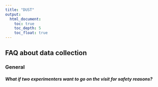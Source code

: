 ```yaml
---
title: "DUST"
output:
  html_document:
    toc: true
    toc_depth: 5
    toc_float: true
---
```


## FAQ about data collection

### General

##### What if two experimenters want to go on the visit for safety reasons?  
<!-- - The protocol and funding model was designed for one experimenter to complete a visit. However, if the site investigator can afford and organize having two experimenters on a visit, two people may go. -->
<!-- - Both experimenters should go to the family's home and be present during consenting. -->
<!-- - The second experimenter should wait outside the home (in the car, coffee shop, library, etc.) while the primary experimenter records the 1-hour natural interaction. -->
<!-- - A second person in the home can distract the child, obstruct movement, block off access to a space or room, or affect the naturalness of the interaction. Therefore, visits with another experimenter in the home during that time will not pass quality assurance. -->
<!-- - After the 1-hour interaction, the second experimenter can return to the home to assist in the rest of the visit. -->

<!-- ##### What if father/partner/aunt/nanny/etc. is there?   -->
<!-- - Usually mom says other person is going to leave.   -->
<!-- - If mom doesn’t appear to send them out, then say: <say>We just want to double check that you’re ok with being alone with the child for the first 90 minutes of this visit. As we mentioned earlier, we just want you and your child at home. Let us know when you're ready for it to just be you and your child. If they needs more time to leave, we could start with questionnaires. </say> -->
<!-- - If other person needs to be in another room in the home, we want to make sure they will not interrupt the mom and child or interact with them. -->

<!-- ##### What if child is sleeping when I get there? -->
<!-- - Do the questionnaire first.  -->
<!-- - Start one-hour natural play recording as soon as child wakes.  -->
<!-- - It is alright to stop questionnaire and then resume later after recording interactions. -->

<!-- ##### Where is the best place to put my equipment and personal items before we start? -->
<!-- - The child should not have access to anything the experimenter brings into the home. That is not something they would typically access in their daily life and they cannot play with it during the one-hour natural play or have it take up space in their home environment during the house walkthrough. The session will fail quality assurance if these items are left out. -->
<!-- - Optimally, you should put anything you bring into the home in a closet or somewhere with a door. Otherwise, tucked in a corner or behind furniture where the child cannot access it is okay. -->
<!-- - Placing those items on a counter, table, or somewhere the mom or child might use during the one-hour natural play is not advised. -->
<!-- - If at any point during the one-hour natural play the mom or child tries to interact with those outside items, please move them to a more hidden spot and advise the mom to leave them alone. -->

<!-- ##### At any point during the visit, what if there are technical issues with the video camera? -->
<!-- - If the camera won't turn on or record: -->
<!--   + Check that the SD card is inserted correctly and there is enough storage to record. -->
<!--   + Check that the battery is charged (replace with backup). -->
<!--   + Try turning the camera off and on using the Power button on the side of the camera. -->
<!-- - If the record stops because of full storage, you can delete old recordings to free up space. -->

<!-- - If the battery runs out or recording stops during the **house walkthrough, structured play, or questionnaires**, replace the battery and resume recording. Upload all of the recordings to Databrary. -->
<!-- - If the battery runs out or recording stops during the **one-hour natural play**, replace the battery or free up storage space and start the 1 hour over. (Ensure you will have enough battery power to record the rest of the home visit.) If the mom does not have enough time to start over, then reschedule the visit for another time (pay the mom for both sessions). -->

<!-- - If a technical issue keeps you from starting or completing the session (e.g., battery runs out and backup was forgotten, camera completely malfunctions), reschedule the visit for another time (pay the mom for both sessions). -->

<!-- #### What should we do if our equipment is broken or missing? -->
<!-- Contact the PLAY team for assistance. -->

<!-- ##### What happens if I need to reschedule a visit while I'm on a home visit -->
<!-- - Try to reschedule for within the next 1-2 days if possible. -->
<!-- - Make sure the child still will be within the age window (within 1 month of 12, 18, or 24 months) on the new test date. -->
<!-- - The Test Date on Databrary should be the date the 1-hour natural play was done (so update it if needed). Keep the same subject number. -->
<!-- - Give the mother participant payment in full amount on both visits. -->

<!-- ##### What if mom offers you food or drink or anything else? -->
<!-- -	Always decline.  -->
<!-- - Bring your own water. -->

<!-- ##### What if I need to go to the bathroom during the visit?  -->
<!-- -	Do not. Plan your bathroom breaks around the visit (it will be approx 2.5 hrs long). -->
<!-- -	If it is an emergency, ask very politely to go in between the different portions of the visit.  -->

<!-- ##### What if mom asks you to stay with her child to get the mail, go outside, bathroom, etc.? -->
<!-- -	Say: <say>For legal reasons, I cannot assume responsibility for your child.</say> -->

<!-- ##### What if mom ends the session early and you didn’t finish everything? -->
<!-- -	The mom can decide to stop at any point and still receive participant payment. Please respect her wishes. -->
<!-- - Try to finish the one-hour natural play. Do your best to record the house walkthrough if you can (especially main living space and child’s room or sleeping area, clothes, toys, etc.) -->
<!-- -	If you are unable to complete the questionnaires, you can set up a time to do so on a recorded video chat. (See directions below for how to record a video chat session). -->

<!-- ##### At any point during the visit, what if the experimenter feels unsafe or uncomfortable? -->
<!--  - Experimenter’s safety should be considered above the completion of the home visit.    -->
<!--  - Explain to mom that you are feeling unwell and cannot complete the visit. Remember to be apologetic and professional while doing so (For example, <say> I’m not feeling great right now. I’m so sorry but I don’t think that I will be able to finish the rest of the visit. I’m really sorry for the inconvenience. </say>)    -->
<!-- - If mom has already signed the study permission form, experimenter should still provide subject payment (if possible) before leaving. (For example, <say> Again, I’m really sorry about this. We will definitely still pay you for this visit though. Can you please sign this form?</say>)    -->
<!-- - Experimenter should make a note of what happened in the post-visit notes.    -->

<!-- ##### At any point during the visit, what if the experimenter feels concerned for the safety of the participants? -->
<!-- - Experimenters should follow the mandated reporting guidelines provided by their state and institution.    -->


<!-- ### One-hour natural play -->

<!-- ##### What if the mom wants to go outside? -->
<!-- Say <say>You can go anywhere inside your home. We ask that you not go outside. Not every family will have an outside space or the weather may not be good that day. We want to try to keep things consistent for everyone.</say> -->

<!-- -We consider yards, stoops, common hallways, porches, balconies, and decks to be outside spaces. -->
<!-- -We consider fully enclosed (roof and all sides) sunrooms, indoor pool rooms (e.g., Florida rooms), lanai, 3-season rooms, etc. to be "inside." -->
<!-- -However, if they have to leave the main home to get to the space, it doesn't count as "inside." -->
<!-- -Unfinished garages count as outside. Finished/converted garages with carpet or play mats count as "inside" if you can get to it from the main house without going outside. -->

<!-- ##### What if the child (or mom with child) goes outside? -->
<!-- - Continue recording the entryway from inside the home and wait for them to come back. -->
<!-- - If they have been outside for longer than 30 seconds or the mom is not redirecting child inside, remind the mom that we want them to stay inside the home for the one-hour natural play. -->

<!-- ##### What should I do if the mom or child plays with the equipment or experimenter's items? -->
<!-- - These outside items should have been placed in a closet or hidden away corner before starting. -->
<!-- - If they were left out, please move them to a place out of view and inaccessible to the child and advise the mom to leave them alone. -->
<!-- - It's okay to stop their activity to move the items. If the child plays with the equipment more than a few times, this will result in the visit failing quality assurance. -->

<!-- ##### What if child falls asleep in middle of hour of recording? -->
<!-- -	If child is noticeably sleepy: <say>It’s okay if he/she needs to take a nap. We can just complete the questionnaires now and see if he wakes up afterwards to do the one-hour natural recording. If not, can we reschedule our visit?”</say> -->
<!-- -	You will need a full, uninterrupted one-hour recording of natural play. So start the recording over when the child is awake. -->
<!-- - If the child falls asleep in the last 5 mins, record the mom putting the child to sleep for the rest of the 1 hour video. -->

<!-- ##### What if mom interacts with you? -->
<!-- -	Respond with very short but polite sentences. -->
<!-- - If it continues, quickly and quietly remind mom that you want them to go about their day as if you’re not there. -->

<!-- ##### What if mom is talking about or to me? -->
<!-- -	Ignore it at first. If it continues, quickly and quietly remind mom that you want them to go about their day as if you’re not there. -->

<!-- ##### What if the child keeps trying to interact with me? -->
<!-- -	Don’t look directly at the child. Look at them through video recording screen. -->
<!-- -	Children will usually try to do this during the first 5-10 mins of your visit. Do not interact with them.  -->
<!-- -	If child tries to hand you something, stay still and do not take it. If child is looking at you, do not move. You may need to stay still and record from a distance to show them you aren't fun or interesting or responding to them. -->
<!-- - Try to put space between you and child. Moving onto the child's level to record them may entice them to interact. -->
<!-- - Do not laugh, smile, or acknowledge what the child or mom is doing. -->
<!-- -	Be sure to make notes in Clean Up about child interaction. -->

<!-- ##### What if doorbell rings for the dog walker, delivery, etc.? -->
<!-- -	Do not record the person coming. Try to record child and mom from a discrete angle. If unable to do so without also capturing the other person, record the floor during that time so we can account for that time. -->
<!-- -	If mom asks to stop recording, ask to just record the floor or go to a different room so we have a continuous recording and account for how long that disruption occurred. -->

<!-- ##### What if mom goes to the bathroom? -->
<!-- -	The mom will usually take child in with her. Keep the camera recording from the outside. Record the closed door, or the floor (if the door isn’t completely closed). It is important to keep the camera running so we know how long they were in there. -->
<!-- -	If mom asks you to watch child: <say>We are not allowed to watch him/her for you, but you can take him/her into the bathroom with you.</say> -->

<!-- ##### What if the mom feeds the child during the one-hour natural play?   -->
<!-- - That’s fine, just continue recording.  -->
<!-- - No need to add time, i.e., record more than one hour.  -->

<!-- ##### What if the mom breastfeeds? -->
<!-- -	If mom just starts doing it: Record from a discrete angle (from the mom’s back) so you know where the child and mom are and roughly what they are doing. -->
<!-- -	If mom asks “Is it okay to breastfeed [CHILD]?”, say <say>Sure, is it ok to keep recording from behind you, at a distance, or I can point the camera another way?</say> -->

<!-- <div class="videobuttons"> -->
<!-- <img src="img/icon-video.png" width="25"> -->
<!-- <button size="xs" type="button" data-toggle="collapse" data-target="#faq-breastfeeding-1"> -->
<!-- Example 1 -->
<!-- </button> -->
<!-- </div> -->
<!-- <div id="faq-breastfeeding-1" class="collapse" aria-expanded="false" style="height: 0px;"> -->
<!-- <video width="100%" controls="" preload="none"> -->
<!-- <source src="https://nyu.databrary.org/volume/876/slot/35422/edit?asset=219707" type="video/mp4"> Your browser does not support html5 video. -->
<!-- </video> -->
<!-- </div> -->
<!-- &emsp; -->
<!-- <div class="videobuttons"> -->
<!-- <img src="img/icon-video.png" width="25"> -->
<!-- <button size="xs" type="button" data-toggle="collapse" data-target="#faq-breastfeeding-2"> -->
<!-- Example 2 -->
<!-- </button> -->
<!-- </div> -->
<!-- <div id="faq-breastfeeding-2" class="collapse" aria-expanded="false" style="height: 0px;"> -->
<!-- <video width="100%" controls="" preload="none"> -->
<!-- <source src="https://nyu.databrary.org/volume/876/slot/35422/edit?asset=219703" type="video/mp4"> Your browser does not support html5 video. -->
<!-- </video> -->
<!-- </div> -->

<!-- ##### What if child gets naked or gets a diaper change? -->
<!-- -	If mom does not request to point the camera elsewhere, continue recording, shifting position if necessary to record the face and hands, avoid getting a direct shot of the child's pelvic area. -->
<!-- -	If mom asks “Is it ok if I change [CHILD]?”, say <say>Is it ok if I record from behind you, to get their face?</say> -->
<!-- -	If mom says stop recording, <say> I'll turn my camera away to look at the floor. We just want to know how long you're changing for and I'll keep recording.</say> -->
<!-- - Turn your camera away but continue recording to capture the language and so we know how long the event lasted. -->

<!-- <div class="videobuttons"> -->
<!-- <img src="img/icon-video.png" width="25"> -->
<!-- <button size="xs" type="button" data-toggle="collapse" data-target="#faq-diaper"> -->
<!-- Example -->
<!-- </button> -->
<!-- </div> -->
<!-- <div id="faq-diaper" class="collapse" aria-expanded="false" style="height: 0px;"> -->
<!-- <video width="100%" controls="" preload="none"> -->
<!-- <source src="https://nyu.databrary.org/volume/876/slot/35422/edit?asset=219699" type="video/mp4"> Your browser does not support html5 video. -->
<!-- </video> -->
<!-- </div> -->

<!-- ##### At any point, if mom asks “Do you mind not recording this?” -->
<!-- - Say <say>Is it ok that I point camera somewhere else and continue recording?</say>   -->
<!-- - Make sure mom sees you are doing this. That way we can account for the amount of time and language is being recorded. -->
<!-- - If mom says no, then turn off camera and resume recording when it's okay. The session won't pass quality assurance. -->
<!-- - If it's only been a few minutes into the 1-hour natural play, try to restart a new hour or reschedule for another full hour. -->

<!-- ##### The video of the natural play session is split into multiple files. What should I do? -->
<!-- -	Label each recording as <b>PLAY\_SITE\_###\_NaturalPlay\_part1</b> and <b>PLAY\_SITE\_###\_NaturalPlay\_part2</b> -->
<!-- - Contact the PLAY team to troubleshoot a solution to the issue -->

<!-- ### Five-minute Structured Play -->

<!-- ##### What if child doesn’t want to play but stays on the mat? -->
<!-- -	Continue recording for 5 minutes. -->

<!-- ##### What if child wants to play with the toys but moves off the mat? -->
<!-- -	Follow the child and record for 5 minutes. -->

<!-- ##### What if child doesn’t want to play with the toys _and_ moves off the mat? -->
<!-- -	Follow the child and record for 5 minutes. -->

<!-- ##### What if mom doesn’t want child to play with these toys?  -->
<!-- -	Reassure mom that we wash and sanitize the toys before each visit. If mom is still uncomfortable with child playing with the toys, move onto next part of study. -->


<!-- ### Questionnaires -->

<!-- ##### What if the father/partner/aunt/nanny/etc. is present during the questionnaires portion? -->
<!-- - It is ok if the other person is at home. However, we don't want them to answer or comment during the questionnaires. They can interact with the child or be elsewhere in the home. -->
<!-- - Say: <say>For this part we are going to ask some questions just to [CHILD'S] mom. For consistency, since sometimes other individuals aren't present or part of the family, we want just the mother to answer the questions.</say> -->
<!-- - If someone else gives input during the questionnaire (e.g., dad offers onset date for a milestone, gives different answer on Rothbart form), the mom has to corroborate that answer. Only write an answer when the mom agrees. -->

<!-- ##### What if mom refuses to complete a question or section of the questionnaire? -->
<!-- -	Move onto next question or part of the questionnaire. Mark refusals where you are able and make a note in the post-visit notes. -->

<!-- ##### What if the mom or child is bilingual and the experimenter does not speak Spanish? -->
<!-- Contact the PLAY team well in advance of the visit. Go on the visit, and arrange a time to complete the Spanish vocabulary questions separately. -->

<!-- ##### What to do if experimenter is unable to complete all the questionnaires during the home visit? -->
<!-- -	If the experimenter is unable to go over all the questionnaires during the visit (because the mother does not have time, the child is irritable and  mother asks  to finish, or there is another reason why you cannot continue) schedule a video call to complete remotely. The Databrary form MUST be completed in the home at the end of the visit. -->
<!-- - Guidelines for completing the questionnaires on a video call: -->
<!--     +	The call must be done within **48 hours** of the home visit. -->
<!--     +	Remind the mother of the agreement level she signed on the Databrary form and confirm that she agrees to share the video call with the rest of the data. Say <say>Just as a reminder, the videos collected today are part of the data we collected during our home visit. You agreed to share the data on Databrary, an online video library where only authorized researchers have access, with other RESEARCHERS (AND IMAGES FOR PRESENTATIONS [IF APPLIES]). Do you agree to share this video recording as part of the data?</say> -->
<!--    +	Video call must be **recorded** with mom in view and uploaded with the rest of the data from the visit. Label the file as <b>PLAY\_SITE\_###\_Questionnaires\_remote</b> (e.g. PLAY_NYUNI_024_Questionnaires_remote) -->
<!--     +	Share your screen so that the mother can see the questionnaires and scales when it applies. -->
<!--     + Setup the Zoom so you are the host. Click on the 3 dots (...) in the upper right hand corner on the mother's Zoom window. Select "Rename" and change her name to 'Participant'. (This will blind the participant's name from being shown on the recording.) -->
<!--     +	The questionnaire must be completed on the same KoBoToolBox session and form that was started in the home. -->

<!-- ##### Mom says the child knows some words in sign language - does that count? -->
<!--  - No, for the purposes of PLAY, sign language words do not count as spoken words in the vocabulary measures. Gestures as asked for in the MB-CDI forms should count as indicated. -->

<!-- ### House Walkthrough -->

<!-- ##### The laser isn't working -->
<!-- - Check the batteries. -->
<!-- - The laser won’t work against mirror or glass. Try again from a different angle or place a piece of paper on the reflective surface. -->
<!-- - If the laser still will not work, continue the house walkthrough and make a comment in the post-visit notes. -->

<!-- ##### The room is oddly shaped, i.e. not a rectangle -->
<!-- - Measure the longest dimension for length and breadth -->

<!-- ##### What if there is a room that the mom or child never entered during recording?   -->
<!-- -	Ask to record and take measurements of every room in the house (including that room) anyway.  -->
<!-- -	Ask if child have access to and goes into the room. -->

<!-- ##### What if they refuse to let you in a specific room?   -->
<!-- - Say: <say> We are interested in recording all of the spaces in your home even if your child doesn't go there. </say> -->
<!-- - If the mom still insists not to record: Note on video the general location and say aloud that the mom asks you not to record. Ask if child have access to and goes into the room.	Make notes in post-visit notes. -->

<!-- ##### What should I do if the equipment or experimenter's items are out during the house walkthrough? -->
<!-- - These outside items should have been placed in a closet or hidden away corner before starting. -->
<!-- - If they were left out, please move them to a more hidden spot. -->
<!-- - It's okay to move the items while recording the walkthrough. Then start recording that room over again. -->
<!-- - The alternative is that the video will not pass quality assurance. -->

<!-- ### Data Sharing & Clean-up -->

<!-- ##### What if mom is concerned about parts of video when signing the Databrary release form? Like breastfeeding or child is naked? -->
<!-- - We cannot edit the video or parts of the video. The mom must be comfortable with sharing all of it. (Follow directives for times mom asks for privacy.) -->
<!-- - Remind her: <say>Your video will only be shared with other scientists like the professor who runs the lab at [University] if you mark Authorized Investigators. It won’t be publicly available and only used for research purposes.</say> -->
<!-- -	If mom insists, then make notes in clean up sheet and mark session as 'Private' in Databrary. -->

<!-- ##### What happen if someone else appears on video (during questionnaires or house walkthrough)? -->
<!-- - Other adults must give permission for sharing; use the same Databrary permission form the mom signs -->
<!-- - The mom can give permission for siblings -->
<!-- - If mother wants different sharing levels for certain videos (e.g., only Authorized Investigators for questionnaires, only okay with Learning Audiences for structured play), email the PLAY team about how to mark the videos on Databrary. -->

<!-- ##### What happens if, even after following alternative directions, something went very wrong on the visit (e.g., camera did not record audio, mistakes were made in the protocol, parts of session were not completed)? -->
<!-- - Make comments on the post-visit notes. -->
<!-- - Upload everything to Databrary and submit for quality assurance. The PLAY team will still provide feedback on the visit and some parts of the video may still be usable and shared as part of PLAY. The session will likely not count toward your site's visit goal amount. -->

<!-- --- -->
